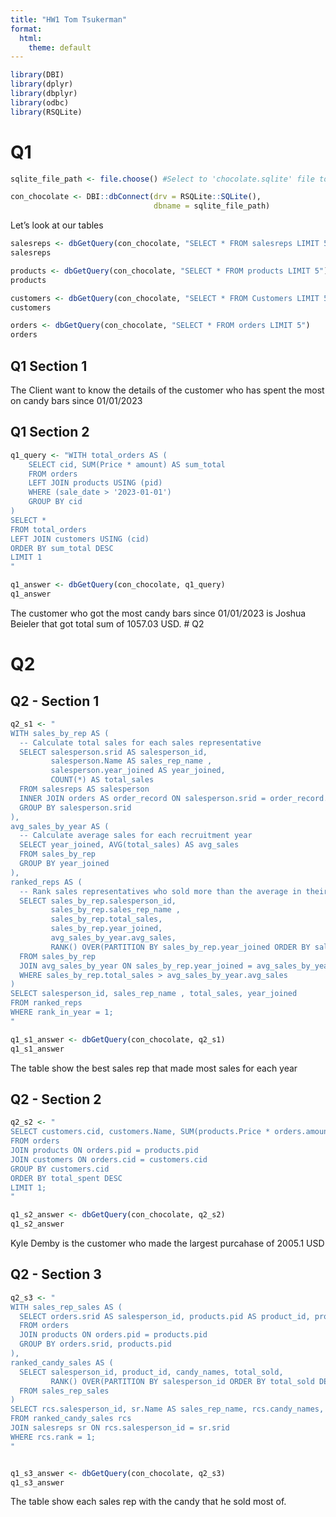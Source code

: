 ```yaml
---
title: "HW1 Tom Tsukerman"
format:
  html:
    theme: default
---
```


```r
library(DBI)
library(dplyr)
library(dbplyr)
library(odbc)
library(RSQLite)
```

# Q1

```r
sqlite_file_path <- file.choose() #Select to 'chocolate.sqlite' file to upload

con_chocolate <- DBI::dbConnect(drv = RSQLite::SQLite(),
                                dbname = sqlite_file_path)

```

Let's look at our tables

```r

salesreps <- dbGetQuery(con_chocolate, "SELECT * FROM salesreps LIMIT 5")
salesreps

products <- dbGetQuery(con_chocolate, "SELECT * FROM products LIMIT 5")
products

customers <- dbGetQuery(con_chocolate, "SELECT * FROM Customers LIMIT 5")
customers

orders <- dbGetQuery(con_chocolate, "SELECT * FROM orders LIMIT 5")
orders

```

## Q1 Section 1

The Client want to know the details of the customer who has spent the most on candy bars since 01/01/2023

## Q1 Section 2

```r
q1_query <- "WITH total_orders AS (
    SELECT cid, SUM(Price * amount) AS sum_total
    FROM orders
    LEFT JOIN products USING (pid)
    WHERE (sale_date > '2023-01-01')
    GROUP BY cid
)
SELECT *
FROM total_orders
LEFT JOIN customers USING (cid)
ORDER BY sum_total DESC
LIMIT 1
"

q1_answer <- dbGetQuery(con_chocolate, q1_query)
q1_answer

```

The customer who got the most candy bars since 01/01/2023 is Joshua Beieler that got total sum of 1057.03 USD. \# Q2

# Q2

## Q2 - Section 1

```r
q2_s1 <- "
WITH sales_by_rep AS (
  -- Calculate total sales for each sales representative
  SELECT salesperson.srid AS salesperson_id, 
         salesperson.Name AS sales_rep_name , 
         salesperson.year_joined AS year_joined, 
         COUNT(*) AS total_sales
  FROM salesreps AS salesperson
  INNER JOIN orders AS order_record ON salesperson.srid = order_record.srid
  GROUP BY salesperson.srid
),
avg_sales_by_year AS (
  -- Calculate average sales for each recruitment year
  SELECT year_joined, AVG(total_sales) AS avg_sales
  FROM sales_by_rep
  GROUP BY year_joined
),
ranked_reps AS (
  -- Rank sales representatives who sold more than the average in their recruitment year
  SELECT sales_by_rep.salesperson_id, 
         sales_by_rep.sales_rep_name , 
         sales_by_rep.total_sales, 
         sales_by_rep.year_joined,
         avg_sales_by_year.avg_sales,
         RANK() OVER(PARTITION BY sales_by_rep.year_joined ORDER BY sales_by_rep.total_sales DESC) AS rank_in_year
  FROM sales_by_rep
  JOIN avg_sales_by_year ON sales_by_rep.year_joined = avg_sales_by_year.year_joined
  WHERE sales_by_rep.total_sales > avg_sales_by_year.avg_sales
)
SELECT salesperson_id, sales_rep_name , total_sales, year_joined
FROM ranked_reps
WHERE rank_in_year = 1;
"

q1_s1_answer <- dbGetQuery(con_chocolate, q2_s1)
q1_s1_answer

```

The table show the best sales rep that made most sales for each year

## Q2 - Section 2

```r
q2_s2 <- "
SELECT customers.cid, customers.Name, SUM(products.Price * orders.amount) AS total_spent
FROM orders
JOIN products ON orders.pid = products.pid
JOIN customers ON orders.cid = customers.cid
GROUP BY customers.cid
ORDER BY total_spent DESC
LIMIT 1;
"

q1_s2_answer <- dbGetQuery(con_chocolate, q2_s2)
q1_s2_answer

```

Kyle Demby is the customer who made the largest purcahase of 2005.1 USD

## Q2 - Section 3

```r
q2_s3 <- "
WITH sales_rep_sales AS (
  SELECT orders.srid AS salesperson_id, products.pid AS product_id, products.candy_names, SUM(orders.amount) AS total_sold
  FROM orders
  JOIN products ON orders.pid = products.pid
  GROUP BY orders.srid, products.pid
),
ranked_candy_sales AS (
  SELECT salesperson_id, product_id, candy_names, total_sold,
         RANK() OVER(PARTITION BY salesperson_id ORDER BY total_sold DESC) AS rank
  FROM sales_rep_sales
)
SELECT rcs.salesperson_id, sr.Name AS sales_rep_name, rcs.candy_names, rcs.total_sold
FROM ranked_candy_sales rcs
JOIN salesreps sr ON rcs.salesperson_id = sr.srid
WHERE rcs.rank = 1;
"


q1_s3_answer <- dbGetQuery(con_chocolate, q2_s3)
q1_s3_answer
```

The table show each sales rep with the candy that he sold most of.
